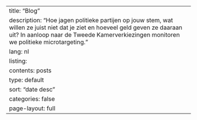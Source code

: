 ---
title: "Blog"
description: "Hoe jagen politieke partijen op jouw stem, wat willen ze juist niet dat je ziet en hoeveel geld geven ze daaraan uit? In aanloop naar de Tweede Kamerverkiezingen monitoren we politieke microtargeting."
lang: nl
listing:
  contents: posts
  type: default
  sort: "date desc"
  categories: false
page-layout: full  
---